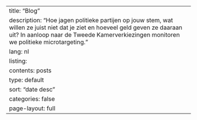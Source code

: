 ---
title: "Blog"
description: "Hoe jagen politieke partijen op jouw stem, wat willen ze juist niet dat je ziet en hoeveel geld geven ze daaraan uit? In aanloop naar de Tweede Kamerverkiezingen monitoren we politieke microtargeting."
lang: nl
listing:
  contents: posts
  type: default
  sort: "date desc"
  categories: false
page-layout: full  
---